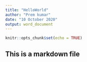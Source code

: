 ```yaml
---
title: "HelloWorld"
author: "Prem kumar"
date: "10 October 2020"
output: word_document
---
```


```r
knitr::opts_chunk$set(echo = TRUE)
```

## This is a markdown file